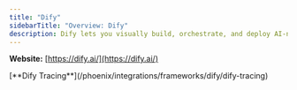 ```yaml
---
title: "Dify"
sidebarTitle: "Overview: Dify"
description: Dify lets you visually build, orchestrate, and deploy AI-native apps using LLMs, with low-code workflows and agent frameworks for fast deployment.
---
```


**Website:** [https://dify.ai/](https://dify.ai/)

<Columns cols={1}>
  <Card img="https://storage.googleapis.com/arize-phoenix-assets/assets/images/phoenix-docs-images/e30418d8-image.jpeg">
    [**Dify Tracing**](/phoenix/integrations/frameworks/dify/dify-tracing)
  </Card>
</Columns>


